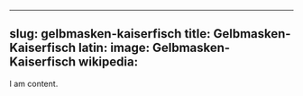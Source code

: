 
---
slug: gelbmasken-kaiserfisch
title: Gelbmasken-Kaiserfisch
latin:
image: Gelbmasken-Kaiserfisch
wikipedia: 
---

I am content.

